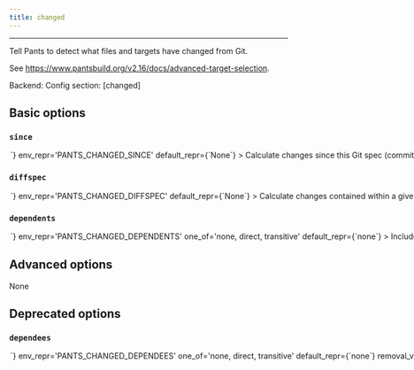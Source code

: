 ```yaml
---
title: changed
---
```



---


Tell Pants to detect what files and targets have changed from Git.

See https://www.pantsbuild.org/v2.16/docs/advanced-target-selection.

Backend: <span className="color--primary"></span>
Config section: <span className="color--primary">[changed]</span>

<span className={styles.options}>

## Basic options


### `since`

<Option
  cli_repr={`--changed-since=<str>`}
  env_repr='PANTS_CHANGED_SINCE'
  default_repr={`None`}
>

Calculate changes since this Git spec (commit range/SHA/ref).

</Option>

### `diffspec`

<Option
  cli_repr={`--changed-diffspec=<str>`}
  env_repr='PANTS_CHANGED_DIFFSPEC'
  default_repr={`None`}
>

Calculate changes contained within a given Git spec (commit range/SHA/ref).

</Option>

### `dependents`

<Option
  cli_repr={`--changed-dependents=<DependentsOption>`}
  env_repr='PANTS_CHANGED_DEPENDENTS'
  one_of='none, direct, transitive'
  default_repr={`none`}
>

Include direct or transitive dependents of changed targets.

</Option>

## Advanced options

None

## Deprecated options


### `dependees`

<Option
  cli_repr={`--changed-dependees=<DependentsOption>`}
  env_repr='PANTS_CHANGED_DEPENDEES'
  one_of='none, direct, transitive'
  default_repr={`none`}
  removal_version='2.23.0.dev0'
  removal_hint={'Use --dependents instead'}
>

Include direct or transitive dependents of changed targets.

</Option>


</span>